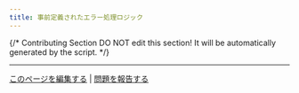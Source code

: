 ```yaml
---
title: 事前定義されたエラー処理ロジック
---
```


{/*
Contributing Section
DO NOT edit this section!
It will be automatically generated by the script.
*/}

---

[このページを編集する](https://github.com/langgenius/dify-docs/edit/main/ja-jp/guides/workflow/error-handling/saretaerrojikku.mdx) | [問題を報告する](https://github.com/langgenius/dify-docs/issues/new?template=docs.yml)

